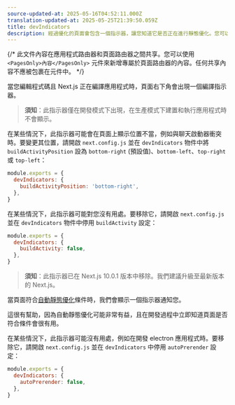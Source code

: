 ```yaml
---
source-updated-at: 2025-05-16T04:52:11.000Z
translation-updated-at: 2025-05-25T21:39:50.059Z
title: devIndicators
description: 經過優化的頁面會包含一個指示器，讓您知道它是否正在進行靜態優化。您可以在這裡選擇關閉此功能。
---
```


{/* 此文件內容在應用程式路由器和頁面路由器之間共享。您可以使用 `<PagesOnly>內容</PagesOnly>` 元件來新增專屬於頁面路由器的內容。任何共享內容不應被包裹在元件中。 */}

<AppOnly>

當您編輯程式碼且 Next.js 正在編譯應用程式時，頁面右下角會出現一個編譯指示器。

> **須知**：此指示器僅在開發模式下出現，在生產模式下建置和執行應用程式時不會顯示。

在某些情況下，此指示器可能會在頁面上顯示位置不當，例如與聊天啟動器衝突時。要變更其位置，請開啟 `next.config.js` 並在 `devIndicators` 物件中將 `buildActivityPosition` 設為 `bottom-right` (預設值)、`bottom-left`、`top-right` 或 `top-left`：

```js filename="next.config.js"
module.exports = {
  devIndicators: {
    buildActivityPosition: 'bottom-right',
  },
}
```

在某些情況下，此指示器可能對您沒有用處。要移除它，請開啟 `next.config.js` 並在 `devIndicators` 物件中停用 `buildActivity` 設定：

```js filename="next.config.js"
module.exports = {
  devIndicators: {
    buildActivity: false,
  },
}
```

</AppOnly>

<PagesOnly>

> **須知**：此指示器已在 Next.js 10.0.1 版本中移除。我們建議升級至最新版本的 Next.js。

當頁面符合[自動靜態優化](/docs/pages/building-your-application/rendering/automatic-static-optimization)條件時，我們會顯示一個指示器通知您。

這很有幫助，因為自動靜態優化可能非常有益，且在開發過程中立即知道頁面是否符合條件會很有用。

在某些情況下，此指示器可能沒有用處，例如在開發 electron 應用程式時。要移除它，請開啟 `next.config.js` 並在 `devIndicators` 中停用 `autoPrerender` 設定：

```js filename="next.config.js"
module.exports = {
  devIndicators: {
    autoPrerender: false,
  },
}
```

</PagesOnly>